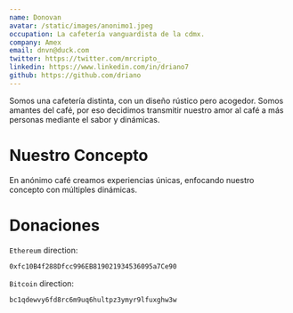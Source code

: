 ```yaml
---
name: Donovan
avatar: /static/images/anonimo1.jpeg
occupation: La cafetería vanguardista de la cdmx.
company: Amex
email: dnvn@duck.com
twitter: https://twitter.com/mrcripto_
linkedin: https://www.linkedin.com/in/driano7
github: https://github.com/driano
---
```


Somos una cafetería distinta, con un diseño rústico pero acogedor. Somos amantes del café, por eso decidimos transmitir nuestro amor al café a más personas mediante el sabor y dinámicas.

# Nuestro Concepto

En anónimo café creamos experiencias únicas, enfocando nuestro concepto con múltiples dinámicas.

# Donaciones

`Ethereum` direction:

```bash
0xfc10B4f288Dfcc996EB819021934536095a7Ce90
```

`Bitcoin` direction:

```bash
bc1qdewvy6fd8rc6m9uq6hultpz3ymyr9lfuxghw3w
```

